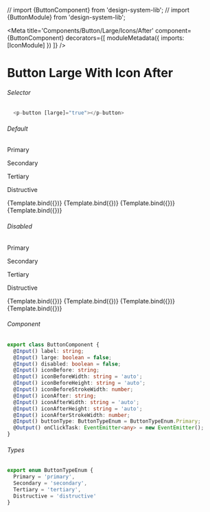 // import {ButtonComponent} from 'design-system-lib';
// import {ButtonModule} from 'design-system-lib';

<Meta title='Components/Button/Large/Icons/After'
  component={ButtonComponent}
  decorators={[
    moduleMetadata({
      imports: [IconModule]
    })
  ]}
/>


# Button Large With Icon After

###### Selector
```ts
  <p-button [large]="true"></p-button>
```

###### Default
<Canvas>
  <p className="story-title">Primary</p>
  <p className="story-title">Secondary</p>
  <p className="story-title">Tertiary</p>
  <p className="story-title">Distructive</p>
  <Story name="Primary Icon After"
    args={{
      label: 'Label',
      large: true,
      buttonType: ButtonTypeEnum.Primary,
      iconAfter: 'chevron-down',
      iconAfterWidth: '17'
    }}>
    {Template.bind({})}
  </Story>
  <Story name="Secondary Icon After"
    args={{
      label: 'Label',
      large: true,
      buttonType: ButtonTypeEnum.Secondary,
      iconAfter: 'chevron-down',
      iconAfterWidth: '17'
    }}>
    {Template.bind({})}
  </Story>
  <Story name="Tertiary Icon After"
    args={{
      label: 'Label',
      large: true,
      buttonType: ButtonTypeEnum.Tertiary,
      iconAfter: 'chevron-down',
      iconAfterWidth: '17'
    }}>
    {Template.bind({})}
  </Story>
  <Story name="Distructive Icon After"
      args={{
        label: 'Label',
        large: true,
        buttonType: ButtonTypeEnum.Distructive,
        iconAfter: 'chevron-down',
        iconAfterWidth: '17'
      }}>
      {Template.bind({})}
    </Story>
</Canvas>

###### Disabled
<Canvas>
  <p className="story-title">Primary</p>
  <p className="story-title">Secondary</p>
  <p className="story-title">Tertiary</p>
  <p className="story-title">Distructive</p>
  <Story name="Primary Icon After Disabled"
    args={{
      label: 'Label',
      large: true,
      disabled: true,
      buttonType: ButtonTypeEnum.Primary,
      iconAfter: 'chevron-down',
      iconAfterWidth: '17'
    }}>
    {Template.bind({})}
  </Story>
  <Story name="Secondary Icon After Disabled"
    args={{
      label: 'Label',
      large: true,
      disabled: true,
      buttonType: ButtonTypeEnum.Secondary,
      iconAfter: 'chevron-down',
      iconAfterWidth: '17'
    }}>
    {Template.bind({})}
  </Story>
  <Story name="Tertiary Icon After Disabled"
    args={{
      label: 'Label',
      large: true,
      disabled: true,
      buttonType: ButtonTypeEnum.Tertiary,
      iconAfter: 'chevron-down',
      iconAfterWidth: '17'
    }}>
    {Template.bind({})}
  </Story>
  <Story name="Distructive Icon After Disabled"
      args={{
        label: 'Label',
        large: true,
        disabled: true,
        buttonType: ButtonTypeEnum.Distructive,
        iconAfter: 'chevron-down',
        iconAfterWidth: '17'
      }}>
      {Template.bind({})}
    </Story>
</Canvas>

###### Component
```ts
export class ButtonComponent {
  @Input() label: string;
  @Input() large: boolean = false;
  @Input() disabled: boolean = false;
  @Input() iconBefore: string;
  @Input() iconBeforeWidth: string = 'auto';
  @Input() iconBeforeHeight: string = 'auto';
  @Input() iconBeforeStrokeWidth: number;
  @Input() iconAfter: string;
  @Input() iconAfterWidth: string = 'auto';
  @Input() iconAfterHeight: string = 'auto';
  @Input() iconAfterStrokeWidth: number;
  @Input() buttonType: ButtonTypeEnum = ButtonTypeEnum.Primary;
  @Output() onClickTask: EventEmitter<any> = new EventEmitter();
}
```

###### Types
```ts
export enum ButtonTypeEnum {
  Primary = 'primary',
  Secondary = 'secondary',
  Tertiary = 'tertiary',
  Distructive = 'distructive'
}
```
